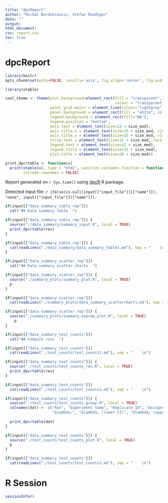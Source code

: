```yaml
---
title: "dpcReport"
author: "Michal Burdukiewicz, Stefan Roediger"
date: ""
output:
html_document:
css: report.css
toc: true
---
```


# dpcReport

```r
library(knitr)
opts_chunk$set(echo=FALSE, results='asis', fig.align='center', fig.width=14)

library(xtable)

cool_theme <- theme(plot.background=element_rect(fill = "transparent",
                                                 colour = "transparent"),
                    panel.grid.major = element_line(colour="lightgrey", linetype = "dashed"),
                    panel.background = element_rect(fill = "white", colour = "black"),
                    legend.background = element_rect(fill="NA"),
                    legend.position = "bottom",
                    axis.text = element_text(size=12 + size_mod),
                    axis.title.x = element_text(size=15 + size_mod, vjust = -0.1), 
                    axis.title.y = element_text(size=15 + size_mod, vjust = 1),
                    strip.text = element_text(size=15 + size_mod, face = "bold"),
                    legend.text = element_text(size=12 + size_mod), 
                    legend.title = element_text(size=15 + size_mod),
                    plot.title = element_text(size=20 + size_mod))

print_dpcrtable <- function(x)
  print(xtable(x), type = "html", sanitize.colnames.function = function(x) x, digits = app_digits,
        include.rownames = FALSE)
```

Report generated on `r Sys.time()` using [dpcR](http://github.com/michbur/dpcR) R package.  

Detected input file: `r ifelse(is.null(input[["input_file"]][["name"]]), "none", input[["input_file"]][["name"]])`.  


```r
if(input[["data_summary_table_rep"]])
  cat("## Data summary table  ")
```

```r
if(input[["data_summary_table_rep"]]) {
  source("./data_summary/summary_input.R", local = TRUE)
  print_dpcrtable(res)
}
```


```r
if(input[["data_summary_table_rep"]]) {
  cat(readLines("./data_summary/data_summary_table1.md"), sep = "    \n")
}
```



```r
if(input[["data_summary_scatter_rep"]])
  cat("## Data summary scatter charts  ")
```

```r
if(input[["data_summary_scatter_rep"]]) {
  source("./summary_plots/summary_plot.R", local = TRUE)
  p
}
```

```r
if(input[["data_summary_scatter_rep"]])
  cat(readLines("./summary_plots/data_summary_scatterchart1.md"), sep = "    \n")
```

```r
if(input[["data_summary_scatter_rep"]]) {
  source("./summary_plots/summary_exprep_plot.R", local = TRUE)
    p
}
```

```r
if(input[["data_summary_test_counts"]])
  cat("## Compare runs  ")
```

```r
if(input[["data_summary_test_counts"]])
  cat(readLines("./test_counts/test_counts1.md"), sep = "    \n")
```

```r
if(input[["data_summary_test_counts"]]) {
  source("./test_counts/test_counts_res.R", local = TRUE)
  print_dpcrtable(res)
}
```

```r
if(input[["data_summary_test_counts"]])
  cat(readLines("./test_counts/test_counts2.md"), sep = "    \n")
```

```r
if(input[["data_summary_test_counts"]]) {
  source("./test_counts/test_counts_group.R", local = TRUE)
  colnames(dat) <- c("Run", "Experiment name", "Replicate ID", "Assigned group",
                     "&lambda;", "&lambda; (lower CI)", "&lambda; (upper CI)", "k", "n")
  
  print_dpcrtable(dat)
}
```

```r
if(input[["data_summary_test_counts"]]) {
  source("./test_counts/test_counts_plot.R", local = TRUE)
  p
}
```

```r
if(input[["data_summary_test_counts"]])
  cat(readLines("./test_counts/test_counts3.md"), sep = "    \n")
```

# R Session

```r
sessionInfo()
```
